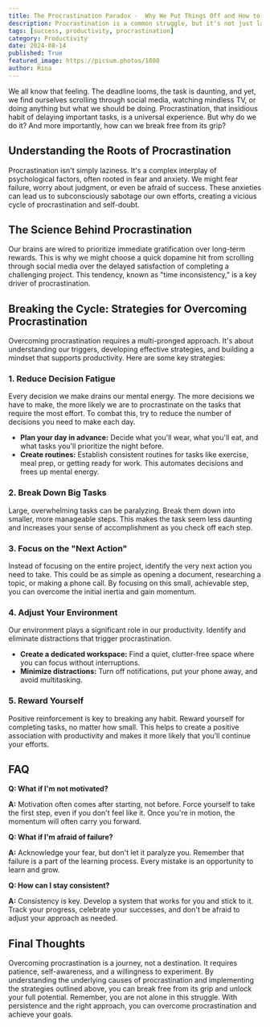 ```yaml
---
title: The Procrastination Paradox -  Why We Put Things Off and How to Break Free
description: Procrastination is a common struggle, but it's not just laziness. This blog explores the psychological roots of procrastination and provides actionable strategies to overcome it, including reducing decision fatigue, breaking down tasks, focusing on the 'next action,' adjusting your environment, and rewarding yourself.
tags: [success, productivity, procrastination]
category: Productivity
date: 2024-08-14
published: True
featured_image: https://picsum.photos/1080
author: Rina
---
```



We all know that feeling. The deadline looms, the task is daunting, and yet, we find ourselves scrolling through social media, watching mindless TV, or doing anything but what we should be doing. Procrastination, that insidious habit of delaying important tasks, is a universal experience. But why do we do it? And more importantly, how can we break free from its grip?

## Understanding the Roots of Procrastination

Procrastination isn't simply laziness. It's a complex interplay of psychological factors, often rooted in fear and anxiety. We might fear failure, worry about judgment, or even be afraid of success. These anxieties can lead us to subconsciously sabotage our own efforts, creating a vicious cycle of procrastination and self-doubt.

## The Science Behind Procrastination

Our brains are wired to prioritize immediate gratification over long-term rewards. This is why we might choose a quick dopamine hit from scrolling through social media over the delayed satisfaction of completing a challenging project. This tendency, known as "time inconsistency," is a key driver of procrastination.

## Breaking the Cycle: Strategies for Overcoming Procrastination

Overcoming procrastination requires a multi-pronged approach. It's about understanding our triggers, developing effective strategies, and building a mindset that supports productivity. Here are some key strategies:

### 1. Reduce Decision Fatigue

Every decision we make drains our mental energy. The more decisions we have to make, the more likely we are to procrastinate on the tasks that require the most effort. To combat this, try to reduce the number of decisions you need to make each day.

* **Plan your day in advance:**  Decide what you'll wear, what you'll eat, and what tasks you'll prioritize the night before.
* **Create routines:**  Establish consistent routines for tasks like exercise, meal prep, or getting ready for work. This automates decisions and frees up mental energy.

### 2. Break Down Big Tasks

Large, overwhelming tasks can be paralyzing. Break them down into smaller, more manageable steps. This makes the task seem less daunting and increases your sense of accomplishment as you check off each step.

### 3. Focus on the "Next Action"

Instead of focusing on the entire project, identify the very next action you need to take. This could be as simple as opening a document, researching a topic, or making a phone call. By focusing on this small, achievable step, you can overcome the initial inertia and gain momentum.

### 4. Adjust Your Environment

Our environment plays a significant role in our productivity. Identify and eliminate distractions that trigger procrastination.

* **Create a dedicated workspace:**  Find a quiet, clutter-free space where you can focus without interruptions.
* **Minimize distractions:**  Turn off notifications, put your phone away, and avoid multitasking.

### 5. Reward Yourself

Positive reinforcement is key to breaking any habit. Reward yourself for completing tasks, no matter how small. This helps to create a positive association with productivity and makes it more likely that you'll continue your efforts.

## FAQ

**Q: What if I'm not motivated?**

**A:** Motivation often comes after starting, not before. Force yourself to take the first step, even if you don't feel like it. Once you're in motion, the momentum will often carry you forward.

**Q: What if I'm afraid of failure?**

**A:**  Acknowledge your fear, but don't let it paralyze you. Remember that failure is a part of the learning process. Every mistake is an opportunity to learn and grow.

**Q: How can I stay consistent?**

**A:**  Consistency is key.  Develop a system that works for you and stick to it.  Track your progress, celebrate your successes, and don't be afraid to adjust your approach as needed.

## Final Thoughts

Overcoming procrastination is a journey, not a destination. It requires patience, self-awareness, and a willingness to experiment. By understanding the underlying causes of procrastination and implementing the strategies outlined above, you can break free from its grip and unlock your full potential. Remember, you are not alone in this struggle. With persistence and the right approach, you can overcome procrastination and achieve your goals.
